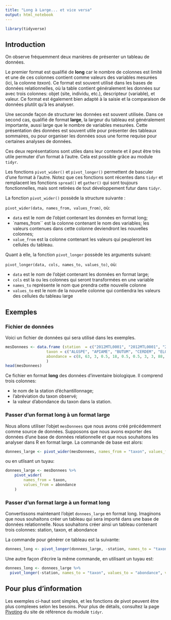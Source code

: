 ```yaml
---
title: "Long à Large... et vice versa"
output: html_notebook
---
```



```r
library(tidyverse)
```

## Introduction
On observe fréquemment deux manières de présenter un tableau de données.

Le premier format est qualifié de **long** car le nombre de colonnes est limité et une de ces colonnes contient comme valeurs des variables mesurées (ici, la colonne *taxon*). Ce format est souvent utilisé dans les bases de données relationnelles, où la table contient généralement les données sur avec trois colonnes: objet (site, individu, etc.), descripteur (variable), et valeur. Ce format est également bien adapté à la saisie et la comparaison de données plutôt qu'à les analyser.

Une seconde façon de structurer les données est souvent utilisée. Dans ce second cas, qualifié de format **large**, la largeur du tableau est généralement importante, aussi large que le nombre de variables mesurées. Cette présentation des données est souvent utile pour présenter des tableaux sommaires, ou pour organiser les données sous une forme requise pour certaines analyses de données.

Ces deux représentations sont utiles dans leur contexte et il peut être très utile permuter d'un format à l'autre. Cela est possible grâce au module `tidyr`.

Les fonctions `pivot_wider()` et `pivot_longer()` permettent de basculer d'une format à l'autre. Notez que ces fonctions sont récentes dans `tidyr` et remplacent les fonctions `spread()` et `gather()` qui sont toujours fonctionnelles, mais sont retirées de tout développement futur dans `tidyr`.

La fonction `pivot_wider()` possède la structure suivante :

`pivot_wider(data, names_from, values_from)`, où:

- `data` est le nom de l'objet contenant les données en format long;
- `names_from`` est la colonne contenant le nom des variables; les valeurs contenues dans cette colonne deviendront les nouvelles colonnes;
- `value_from` est la colonne contenant les valeurs qui peupleront les cellules du tableau.

Quant à elle, la fonction `pivot_longer` possède les arguments suivant:

`pivot_longer(data, cols, names_to, values_to)`, où:

- `data` est le nom de l'objet contenant les données en format large;
- `cols` est la ou les colonnes qui seront transformées en une variable
- `names_to` représente le nom que prendra cette nouvelle colonne
- `values_to` est le nom de la nouvelle colonne qui contiendra les valeurs des cellules du tableau large


## Exemples

### Fichier de données

Voici un fichier de données qui sera utilisé dans les exemples.

```r
mesDonnees <- data.frame (station  = c("2012MTL0001", "2012MTL0001", "2012MTL0001", "2012MTL0001", "2012MTL0001", "2012MTL0001", "2012MTL0001", "2012MTL0001", "2012MTL0001", "2012MTL0001", "2012MTL0001", "2012MTL0001", "2012MTL0001", "2012MTL0001", "2012MTL0001", "2012MTL0002", "2012MTL0002", "2012MTL0002", "2012MTL0002", "2012MTL0002", "2012MTL0002", "2012MTL0002", "2012MTL0002", "2012MTL0002", "2012MTL0002", "2012MTL0002", "2012MTL0002", "2012MTL0002", "2012MTL0002", "2012MTL0002", "2012MTL0002", "2012MTL0002", "2012MTL0101", "2012MTL0101", "2012MTL0101", "2012MTL0101", "2012MTL0101", "2012MTL0101", "2012MTL0101", "2012MTL0101", "2012MTL0101", "2012MTL0101", "2012MTL0101", "2012MTL0101", "2012MTL0101", "2012MTL0101", "2012MTL0101", "2012MTL0101", "2012MTL0101", "2012MTL0101", "2012MTL0101", "2012MTL0101", "2012MTL0101", "2012MTL0101", "2012MTL0101", "2012MTL0101", "2012MTL0101", "2012MTL0101", "2012MTL0101", "2012MTL0101", "2012MTL0102", "2012MTL0102", "2012MTL0102", "2012MTL0102", "2012MTL0102", "2012MTL0102", "2012MTL0102", "2012MTL0102", "2012MTL0102", "2012MTL0102", "2012MTL0102", "2012MTL0102", "2012MTL0102", "2012MTL0102", "2012MTL0102", "2012MTL0103", "2012MTL0103", "2012MTL0103", "2012MTL0103", "2012MTL0103", "2012MTL0103", "2012MTL0103", "2012MTL0103", "2012MTL0103", "2012MTL0103", "2012MTL0103", "2012MTL0103", "2012MTL0103", "2012MTL0103", "2012MTL0103", "2012MTL0103", "2012MTL0103", "2012MTL0103", "2012MTL0103", "2012MTL0103", "2012MTL0103", "2012MTL0103", "2012MTL0103", "2012MTL0103", "2012MTL0103", "2012MTL0103", "2012MTL0103", "2012MTL0103", "2012MTL0103", "2012MTL0103", "2012MTL0103", "2012MTL0103", "2012MTL0103", "2012MTL0103", "2012MTL0103", "2012MTL0103", "2012MTL0103", "2012MTL0103", "2012MTL0104", "2012MTL0104", "2012MTL0104", "2012MTL0104", "2012MTL0104", "2012MTL0104", "2012MTL0104", "2012MTL0104", "2012MTL0104", "2012MTL0104", "2012MTL0104", "2012MTL0104", "2012MTL0104", "2012MTL0104", "2012MTL0104", "2012MTL0104", "2012MTL0104", "2012MTL0104", "2012MTL0111", "2012MTL0111", "2012MTL0111", "2012MTL0111", "2012MTL0111", "2012MTL0111", "2012MTL0111", "2012MTL0111", "2012MTL0111", "2012MTL0111", "2012MTL0111", "2012MTL0111", "2012MTL0111", "2012MTL0111", "2012MTL0111"),
                  taxon = c("ALGSPE", "APIAME", "BUTUM", "CERDEM", "ELOCAN", "HETDUB", "MYRSP", "NUPVAR", "NYMODO", "PHRAUAU", "POTAMOT", "POTPER", "SCHPUN", "STUPEC", "VALAME", "BOLFLU", "BUTUM", "CERDEM", "ELOCAN", "HETDUB", "LEEOR", "LYTSA", "MYRSP", "PHRAUAU", "POTAMOT", "SAGLA", "SCHACU", "SCHPUN", "SPAEUR", "SPOMIC", "STUPEC", "TYPAN", "ALITRI", "APIAME", "APOCA", "ARCMIN", "ASCIN", "BIDSP", "BOECY", "BOLFLU", "BUTUM", "CALSE", "ELOCAN", "EUPPE", "EUTMAC", "GALSP", "IMPSP", "LAPCAN", "LYCSP", "LYTSA", "MIMRI", "MYRSP", "PHRAUAU", "POLSP", "SCHACU", "SCHPUN", "SCUGA", "SPOMIC", "TEUCA", "XANST", "ACESIN", "ANECAN", "APIAME", "BIDSP", "BOLFLU", "CORSER", "EPICI", "EQUPA", "FRAPE", "ONOSE", "PHAAR", "POPDEL", "SALINT", "TOXRAD", "VITRI", "ACENEG", "ACESIN", "ALITRI", "AMPBR", "ANECA", "APIAME", "ARIDR", "ASCSY", "BARVUL", "BIDSP", "BOECY", "BOLFLU", "EQUPA", "FRANI", "FRAPE", "IMPSP", "IRISP", "LAPCAN", "LYCSP", "LYTSA", "MENCA", "MENCAN", "MIMRI", "ONOSE", "PARQUE", "PHAAR", "PHRAUAU", "POLSP", "POPDEL", "RHACA", "SALNI", "SALSP", "STAPAL", "TEUCA", "TOXRAD", "ULMAM", "VITRI", "XANST", "APIAME", "ARCLA", "ASCSY", "CALSE", "EUTMAC", "FRAPE", "IRISP", "LYCUN", "LYTSA", "PHAAR", "POASP", "RUBID", "SALNI", "SOLCAN", "SOLSP", "TEUCA", "VITRI", "XANST", "ACERUB", "AMPBR", "APIAME", "ASCSY", "BIDSP", "EQUSP", "FRAPE", "IMPSP", "PARQUE", "PHAAR", "POPDEL", "POPTR", "RHACA", "TOXRAD", "VITRI"),
                  abondance = c(8, 63, 3, 0.5, 18, 0.5, 0.5, 3, 3, 88, 3, 18, 0.5, 3, 3, 63, 88, 0.5, 0.5, 0.5, 0.5, 0.5, 8, 88, 18, 38, 3, 63, 8, 0.5, 0.5, 88, 8, 0.5, 63, 3, 0.5, 8, 38, 63, 0.5, 0.5, 0.5, 0.5, 0.5, 0.5, 0.5, 0.5, 0.5, 3, 3, 0.5, 88, 0.5, 0.5, 38, 3, 18, 8, 18, 18, 3, 3, 0.5, 0.5, 0.5, 18, 38, 3, 3, 63, 38, 38, 3, 0.5, 3, 38, 0.5, 0.5, 0.5, 3, 0.5, 0.5, 8, 88, 38, 0.5, 0.5, 63, 63, 0.5, 0.5, 63, 0.5, 0.5, 0.5, 0.5, 0.5, 3, 18, 0.5, 18, 0.5, 18, 0.5, 63, 3, 63, 0.5, 0.5, 3, 18, 0.5, 63, 38, 3, 3, 0.5, 0.5, 3, 0.5, 3, 18, 3, 38, 38, 88, 3, 3, 18, 0.5, 3, 3, 18, 0.5, 38, 3, 8, 0.5, 38, 0.5, 63, 63, 0.5, 88, 38)
                  )
head(mesDonnees)
```

Ce fichier en format **long** des données d'inventaire biologique. Il comprend trois colonnes:

- le nom de la station d'échantillonnage;
- l'abréviation du taxon observé;
- la valeur d'abondance du taxon dans la station.

### Passer d'un format long à un format large

Nous allons utiliser l'objet `mesDonnees` que nous avons créé précédemment comme source de données. Supposons que nous avons exporter des données d'une base de données relationnelle et que nous souhaitons les analyser dans R en format large. La commande de base est alors:

```r
donnees_large <- pivot_wider(mesDonnees, names_from = "taxon", values_from = "abondance")
```

ou en utlisant un tuyau:

```r
donnees_large <- mesDonnees %>%
    pivot_wider(
        names_from = taxon,
        values_from = abondance
    )
```


### Passer d'un format large à un format long

Convertissons maintenant l'objet `donnees_large` en format long. Imaginons que nous souhaitons créer un tableau qui sera importé dans une base de données relationnelle. Nous souhaitons créer ainsi un tableau contenant trois colonnes: station, taxon, et abondance

La commande pour générer ce tableau est la suivante:

```r
donnees_long <- pivot_longer(donnees_large, -station, names_to = "taxon", values_to = "abondance", values_drop_na = TRUE)
```

Une autre façon d'écrire la même commande, en utilisant un tuyau est:

```r
donnees_long <- donnees_large %>% 
  pivot_longer(-station, names_to = "taxon", values_to = "abondance", values_drop_na = TRUE)
```

## Pour plus d'information

Les exemples ci-haut sont simples, et les fonctions de pivot peuvent être plus complexes selon les besoins. Pour plus de détails, consultez la page [Pivoting](https://tidyr.tidyverse.org/articles/pivot.html) du site de référence du module `tidyr`.

